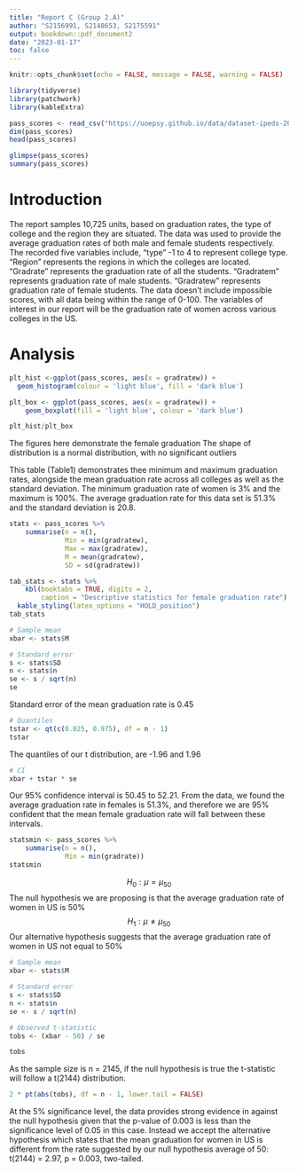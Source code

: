 ---
title: "Report C (Group 2.A)"
author: "S2156991, S2148653, S2175591"
output: bookdown::pdf_document2
date: "2023-01-17"
toc: false
---

```{r setup, include=FALSE}
knitr::opts_chunk$set(echo = FALSE, message = FALSE, warning = FALSE) 
```

```{r include=FALSE}
library(tidyverse)
library(patchwork)
library(kableExtra)
```


```{r include=FALSE}
pass_scores <- read_csv("https://uoepsy.github.io/data/dataset-ipeds-2012-subset2.csv")
dim(pass_scores)
head(pass_scores)
```
```{r, include=FALSE}
glimpse(pass_scores)
summary(pass_scores)
```
# Introduction
The report samples 10,725 units, based on graduation rates, the type of college and the region they are situated. The data was used to provide the average graduation rates of both male and female students respectively. The recorded five variables include, "type" -1 to 4 to represent college type. "Region" represents the regions in which the colleges are located. 
"Gradrate" represents the graduation rate of all the students. 
"Gradratem" represents graduation rate of male students. 
"Gradratew" represents graduation rate of female students. 
The data doesn't include impossible scores, with all data being within the range of 0-100. 
The variables of interest in our report will be the graduation rate of women across various colleges in the US. 

# Analysis
```{r include=TRUE, fig.height=4}
plt_hist <-ggplot(pass_scores, aes(x = gradratew)) + 
  geom_histogram(colour = 'light blue', fill = 'dark blue')

plt_box <- ggplot(pass_scores, aes(x = gradratew)) + 
    geom_boxplot(fill = 'light blue', colour = 'dark blue')

plt_hist/plt_box


```
The figures here demonstrate the female graduation The shape of distribution is a normal distribution, with no significant outliers

This table (Table1) demonstrates thee minimum and maximum graduation rates, alongside the mean graduation rate across all colleges as well as the standard deviation. The minimum graduation rate of women is 3% and the maximum is 100%. The average graduation rate for this data set is 51.3% and the standard deviation is 20.8. 

```{r}
stats <- pass_scores %>%
    summarise(n = n(),
              Min = min(gradratew),
              Max = max(gradratew),
              M = mean(gradratew),
              SD = sd(gradratew))

tab_stats <- stats %>%
    kbl(booktabs = TRUE, digits = 2, 
        caption = "Descriptive statistics for female graduation rate") %>%
  kable_styling(latex_options = "HOLD_position")
tab_stats
```

```{r include=FALSE}
# Sample mean
xbar <- stats$M

# Standard error
s <- stats$SD
n <- stats$n
se <- s / sqrt(n)
se
```
Standard error of the mean graduation rate is 0.45
```{r include =FALSE}
# Quantiles
tstar <- qt(c(0.025, 0.975), df = n - 1)
tstar
```
The quantiles of our t distribution, are -1.96 and 1.96
```{r include = FALSE}
# CI
xbar + tstar * se
```
Our 95% confidence interval is 50.45 to 52.21. From the data, we found the average graduation rate in females is 51.3%, and therefore we are 95% confident that the mean female graduation rate will fall between these intervals. 
```{r include = FALSE}
statsmin <- pass_scores %>%
    summarise(n = n(),
              Min = min(gradrate))
statsmin

```
$$H_{0} : \mu = \mu_{50}$$
The null hypothesis we are proposing is that the average graduation rate of women in US is 50%
$$H_{1} : \mu \neq \mu_{50}$$
Our alternative hypothesis suggests that the average graduation rate of women in US not equal to 50%
```{r include = FALSE}
# Sample mean
xbar <- stats$M

# Standard error
s <- stats$SD
n <- stats$n
se <- s / sqrt(n)

# Observed t-statistic
tobs <- (xbar - 50) / se

tobs

```
As the sample size is 
 n = 2145, if the null hypothesis is true the t-statistic will follow a t(2144) distribution.
 
```{r include = FALSE}
2 * pt(abs(tobs), df = n - 1, lower.tail = FALSE)
```
 At the 5% significance level, the data provides strong evidence in against the null hypothesis given that the p-value of 0.003 is less than the significance level of 0.05 in this case. Instead we accept the alternative hypothesis which states that the mean graduation for women in US is different from the rate suggested by our null hypothesis average of 50: t(2144) = 2.97, p = 0.003, two-tailed.
 


 